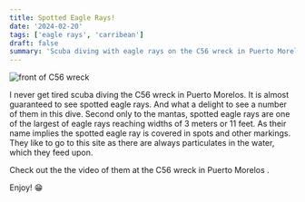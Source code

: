 ```yaml
---
title: Spotted Eagle Rays!
date: '2024-02-20'
tags: ['eagle rays', 'carribean']
draft: false
summary: 'Scuba diving with eagle rays on the C56 wreck in Puerto Morelos'
---
```


<Image
  src="/static/images/c56-011522/wreck_front.jpg"
  width={800}
  height={600}
  alt="front of C56 wreck"
/>

I never get tired scuba diving the C56 wreck in Puerto Morelos. It is almost guaranteed to see spotted eagle rays. And what a delight to see a number of them in this dive. Second only to the mantas, spotted eagle rays are one of the largest of eagle rays reaching widths of 3 meters or 11 feet. As their name implies the spotted eagle ray is covered in spots and other markings. They like to go to this site as there are always particulates in the water, which they feed upon.

Check out the the video of them at the C56 wreck in Puerto Morelos .

<YouTube embedId="r9p5Yvu0vtM?si=kuCZd8SClEYEyWSs" />

Enjoy! 😁

